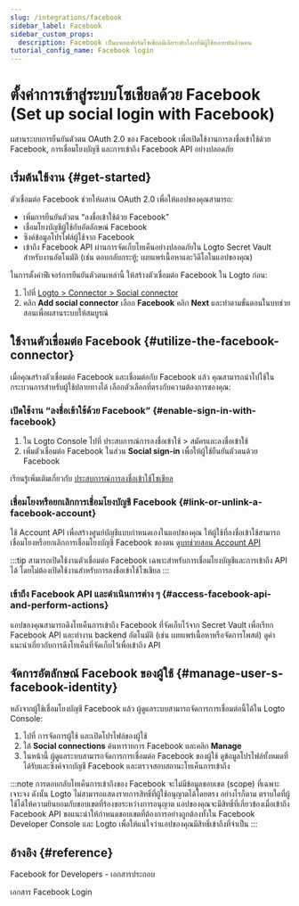 ```yaml
---
slug: /integrations/facebook
sidebar_label: Facebook
sidebar_custom_props:
  description: Facebook เป็นแพลตฟอร์มโซเชียลมีเดียระดับโลกที่มีผู้ใช้หลายพันล้านคน
tutorial_config_name: Facebook login
---
```




# ตั้งค่าการเข้าสู่ระบบโซเชียลด้วย Facebook (Set up social login with Facebook)

ผสานระบบการยืนยันตัวตน OAuth 2.0 ของ Facebook เพื่อเปิดใช้งานการลงชื่อเข้าใช้ด้วย Facebook, การเชื่อมโยงบัญชี และการเข้าถึง Facebook API อย่างปลอดภัย

<GuideTip />

## เริ่มต้นใช้งาน \{#get-started}

ตัวเชื่อมต่อ Facebook ช่วยให้ผสาน OAuth 2.0 เพื่อให้แอปของคุณสามารถ:

- เพิ่มการยืนยันตัวตน “ลงชื่อเข้าใช้ด้วย Facebook”
- เชื่อมโยงบัญชีผู้ใช้กับอัตลักษณ์ Facebook
- ซิงค์ข้อมูลโปรไฟล์ผู้ใช้จาก Facebook
- เข้าถึง Facebook API ผ่านการจัดเก็บโทเค็นอย่างปลอดภัยใน Logto Secret Vault สำหรับงานอัตโนมัติ (เช่น ตอบกลับกระทู้; เผยแพร่เนื้อหาและวิดีโอในแอปของคุณ)

ในการตั้งค่าฟีเจอร์การยืนยันตัวตนเหล่านี้ ให้สร้างตัวเชื่อมต่อ Facebook ใน Logto ก่อน:

1. ไปที่ [Logto > Connector > Social connector](https://cloud.logto.io/to/connectors/social)
2. คลิก **Add social connector** เลือก **Facebook** คลิก **Next** และทำตามขั้นตอนในบทช่วยสอนเพื่อผสานระบบให้สมบูรณ์

<Integration />

## ใช้งานตัวเชื่อมต่อ Facebook \{#utilize-the-facebook-connector}

เมื่อคุณสร้างตัวเชื่อมต่อ Facebook และเชื่อมต่อกับ Facebook แล้ว คุณสามารถนำไปใช้ในกระบวนการสำหรับผู้ใช้ปลายทางได้ เลือกตัวเลือกที่ตรงกับความต้องการของคุณ:

### เปิดใช้งาน “ลงชื่อเข้าใช้ด้วย Facebook” \{#enable-sign-in-with-facebook}

1. ใน Logto Console ไปที่ <CloudLink to="/sign-in-experience/sign-up-and-sign-in">ประสบการณ์การลงชื่อเข้าใช้ > สมัครและลงชื่อเข้าใช้</CloudLink>
2. เพิ่มตัวเชื่อมต่อ Facebook ในส่วน **Social sign-in** เพื่อให้ผู้ใช้ยืนยันตัวตนด้วย Facebook

เรียนรู้เพิ่มเติมเกี่ยวกับ [ประสบการณ์การลงชื่อเข้าใช้โซเชียล](/end-user-flows/sign-up-and-sign-in/social-sign-in)

### เชื่อมโยงหรือยกเลิกการเชื่อมโยงบัญชี Facebook \{#link-or-unlink-a-facebook-account}

ใช้ Account API เพื่อสร้างศูนย์บัญชีแบบกำหนดเองในแอปของคุณ ให้ผู้ใช้ที่ลงชื่อเข้าใช้สามารถเชื่อมโยงหรือยกเลิกการเชื่อมโยงบัญชี Facebook ของตน [ดูบทช่วยสอน Account API](/end-user-flows/account-settings/by-account-api#link-a-new-social-connection)

:::tip
สามารถเปิดใช้งานตัวเชื่อมต่อ Facebook เฉพาะสำหรับการเชื่อมโยงบัญชีและการเข้าถึง API ได้ โดยไม่ต้องเปิดใช้งานสำหรับการลงชื่อเข้าใช้โซเชียล
:::

### เข้าถึง Facebook API และดำเนินการต่าง ๆ \{#access-facebook-api-and-perform-actions}

แอปของคุณสามารถดึงโทเค็นการเข้าถึง Facebook ที่จัดเก็บไว้จาก Secret Vault เพื่อเรียก Facebook API และทำงาน backend อัตโนมัติ (เช่น เผยแพร่เนื้อหาหรือจัดการโพสต์) ดูคำแนะนำเกี่ยวกับการดึงโทเค็นที่จัดเก็บไว้เพื่อเข้าถึง API

## จัดการอัตลักษณ์ Facebook ของผู้ใช้ \{#manage-user-s-facebook-identity}

หลังจากผู้ใช้เชื่อมโยงบัญชี Facebook แล้ว ผู้ดูแลระบบสามารถจัดการการเชื่อมต่อนี้ได้ใน Logto Console:

1. ไปที่ <CloudLink to="/users">การจัดการผู้ใช้</CloudLink> และเปิดโปรไฟล์ของผู้ใช้
2. ใต้ **Social connections** ค้นหารายการ Facebook และคลิก **Manage**
3. ในหน้านี้ ผู้ดูแลระบบสามารถจัดการการเชื่อมต่อ Facebook ของผู้ใช้ ดูข้อมูลโปรไฟล์ทั้งหมดที่ได้รับและซิงค์จากบัญชี Facebook และตรวจสอบสถานะโทเค็นการเข้าถึง

:::note
การตอบกลับโทเค็นการเข้าถึงของ Facebook จะไม่มีข้อมูลขอบเขต (scope) ที่เฉพาะเจาะจง ดังนั้น Logto ไม่สามารถแสดงรายการสิทธิ์ที่ผู้ใช้อนุญาตได้โดยตรง อย่างไรก็ตาม ตราบใดที่ผู้ใช้ได้ให้ความยินยอมกับขอบเขตที่ร้องขอระหว่างการอนุญาต แอปของคุณจะมีสิทธิ์ที่เกี่ยวข้องเมื่อเข้าถึง Facebook API ขอแนะนำให้กำหนดขอบเขตที่ต้องการอย่างถูกต้องทั้งใน Facebook Developer Console และ Logto เพื่อให้แน่ใจว่าแอปของคุณมีสิทธิ์เข้าถึงที่จำเป็น
:::

## อ้างอิง \{#reference}

<Url href="https://developers.facebook.com/docs/">Facebook for Developers - เอกสารประกอบ</Url>

<Url href="https://developers.facebook.com/docs/facebook-login">เอกสาร Facebook Login</Url>

